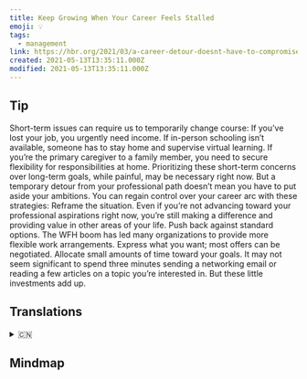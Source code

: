 ```yaml
---
title: Keep Growing When Your Career Feels Stalled
emoji: 💡
tags:
  - management
link: https://hbr.org/2021/03/a-career-detour-doesnt-have-to-compromise-your-long-term-goals?utm_medium=email&utm_source=newsletter_daily&utm_campaign=mtod_notactsubs
created: 2021-05-13T13:35:11.000Z
modified: 2021-05-13T13:35:11.000Z
---
```


## Tip

Short-term issues can require us to temporarily change course: If you’ve lost your job, you urgently need income. If in-person schooling isn’t available, someone has to stay home and supervise virtual learning. If you’re the primary caregiver to a family member, you need to secure flexibility for responsibilities at home. Prioritizing these short-term concerns over long-term goals, while painful, may be necessary right now. But a temporary detour from your professional path doesn’t mean you have to put aside your ambitions. You can regain control over your career arc with these strategies:
Reframe the situation. Even if you’re not advancing toward your professional aspirations right now, you’re still making a difference and providing value in other areas of your life.
Push back against standard options. The WFH boom has led many organizations to provide more flexible work arrangements. Express what you want; most offers can be negotiated.
Allocate small amounts of time toward your goals. It may not seem significant to spend three minutes sending a networking email or reading a few articles on a topic you’re interested in. But these little investments add up.

## Translations

<details>
   <summary>🇨🇳</summary>

</details>

## Mindmap

![]()
